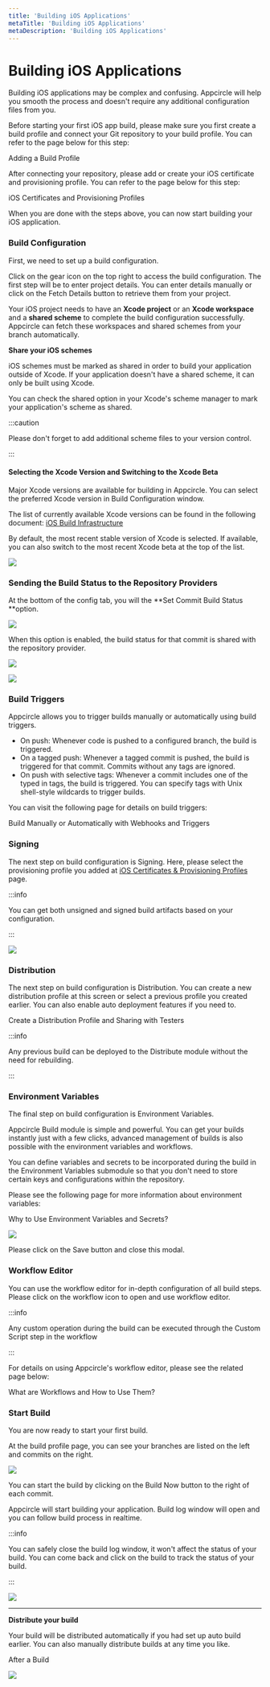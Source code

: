 ```yaml
---
title: 'Building iOS Applications'
metaTitle: 'Building iOS Applications'
metaDescription: 'Building iOS Applications'
---
```



# Building iOS Applications

Building iOS applications may be complex and confusing. Appcircle will help you smooth the process and doesn't require any additional configuration files from you.&#x20;

Before starting your first iOS app build, please make sure you first create a build profile and connect your Git repository to your build profile. You can refer to the page below for this step:

<ContentRef url="../build/adding-a-build-profile">Adding a Build Profile</ContentRef>

After connecting your repository, please add or create your iOS certificate and provisioning profile. You can refer to the page below for this step:

<ContentRef url="../signing-identities/ios-certificates-and-provisioning-profiles">
  iOS Certificates and Provisioning Profiles
</ContentRef>

When you are done with the steps above, you can now start building your iOS application.

### Build Configuration

First, we need to set up a build configuration.

Click on the gear icon on the top right to access the build configuration. The first step will be to enter project details. You can enter details manually or click on the Fetch Details button to retrieve them from your project.

Your iOS project needs to have an **Xcode project** or an **Xcode workspace** and a **shared scheme** to complete the build configuration successfully. Appcircle can fetch these workspaces and shared schemes from your branch automatically.

**Share your iOS schemes**

iOS schemes must be marked as shared in order to build your application outside of Xcode. If your application doesn't have a shared scheme, it can only be built using Xcode.

You can check the shared option in your Xcode's scheme manager to mark your application's scheme as shared.

:::caution

Please don't forget to add additional scheme files to your version control.

:::

#### Selecting the Xcode Version and Switching to the Xcode Beta

Major Xcode versions are available for building in Appcircle. You can select the preferred Xcode version in Build Configuration window.

The list of currently available Xcode versions can be found in the following document: [iOS Build Infrastructure](../infrastructure/ios-build-infrastructure)

By default, the most recent stable version of Xcode is selected. If available, you can also switch to the most recent Xcode beta at the top of the list.

![](../assets/04-01b-Build-Conf-Prj.jpg)

### Sending the Build Status to the Repository Providers

At the bottom of the config tab, you will the **Set Commit Build Status **option.

![](<../assets/image (8).png>)

When this option is enabled, the build status for that commit is shared with the repository provider.

![](<../assets/image (213).png>)

![](../assets/appcircle-github-commit-status-pass.png)

### Build Triggers

Appcircle allows you to trigger builds manually or automatically using build triggers.

- On push: Whenever code is pushed to a configured branch, the build is triggered.
- On a tagged push: Whenever a tagged commit is pushed, the build is triggered for that commit. Commits without any tags are ignored.
- On push with selective tags: Whenever a commit includes one of the typed in tags, the build is triggered. You can specify tags with Unix shell-style wildcards to trigger builds.

You can visit the following page for details on build triggers:

<ContentRef url="../build/build-manually-or-with-triggers">
  Build Manually or Automatically with Webhooks and Triggers
</ContentRef>

###

### Signing

The next step on build configuration is Signing. Here, please select the provisioning profile you added at [iOS Certificates & Provisioning Profiles](../signing-identities/ios-certificates-and-provisioning-profiles) page.

:::info

You can get both unsigned and signed build artifacts based on your configuration.

:::

![](<../assets/04-04a-Build-Conf-Dist (1).jpg>)

### Distribution

The next step on build configuration is Distribution. You can create a new distribution profile at this screen or select a previous profile you created earlier. You can also enable auto deployment features if you need to.

<ContentRef url="../distribute/create-or-select-a-distribution-profile">
  Create a Distribution Profile and Sharing with Testers
</ContentRef>

:::info

Any previous build can be deployed to the Distribute module without the need for rebuilding.

:::

###

### Environment Variables

The final step on build configuration is Environment Variables.&#x20;

Appcircle Build module is simple and powerful. You can get your builds instantly just with a few clicks, advanced management of builds is also possible with the environment variables and workflows.

You can define variables and secrets to be incorporated during the build in the Environment Variables submodule so that you don't need to store certain keys and configurations within the repository.

Please see the following page for more information about environment variables:

<ContentRef url="../environment-variables/why-to-use-environment-variables-and-secrets">
  Why to Use Environment Variables and Secrets?
</ContentRef>

![](../assets/04-04a-Build-Conf-Env.jpg)

Please click on the Save button and close this modal.

### Workflow Editor

You can use the workflow editor for in-depth configuration of all build steps. Please click on the workflow icon to open and use workflow editor.

:::info

Any custom operation during the build can be executed through the Custom Script step in the workflow

:::

For details on using Appcircle's workflow editor, please see the related page below:

<ContentRef url="../workflows/why-to-use-workflows">What are Workflows and How to Use Them?</ContentRef>

###

### Start Build

You are now ready to start your first build.

At the build profile page, you can see your branches are listed on the left and commits on the right.&#x20;

![](../assets/start-build.png)

You can start the build by clicking on the Build Now button to the right of each commit.

Appcircle will start building your application. Build log window will open and you can follow build process in realtime.

:::info

You can safely close the build log window, it won't affect the status of your build. You can come back and click on the build to track the status of your build.

:::

![](../assets/03-06b-iOS-Build-Building.jpg)

---

**Distribute your build**

Your build will be distributed automatically if you had set up auto build earlier. You can also manually distribute builds at any time you like.

<ContentRef url="../build/after-a-build">After a Build</ContentRef>

![](../assets/build-distribute.png)
